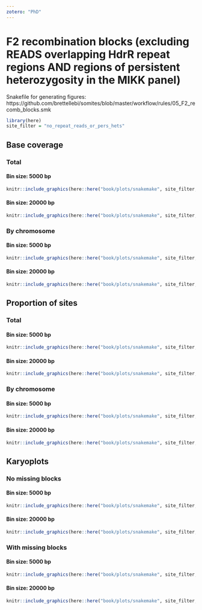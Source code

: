 ```yaml
---
zotero: "PhD"
---
```


# F2 recombination blocks (excluding READS overlapping HdrR repeat regions AND regions of persistent heterozygosity in the MIKK panel)

Snakefile for generating figures: https://github.com/brettellebi/somites/blob/master/workflow/rules/05_F2_recomb_blocks.smk

```r
library(here)
site_filter = "no_repeat_reads_or_pers_hets"
```

## Base coverage

### Total

#### Bin size: 5000 bp

```r
knitr::include_graphics(here::here("book/plots/snakemake", site_filter, "5000/base_cov_total.png"))
```

#### Bin size: 20000 bp

```r
knitr::include_graphics(here::here("book/plots/snakemake", site_filter, "20000/base_cov_total.png"))
```

### By chromosome

#### Bin size: 5000 bp

```r
knitr::include_graphics(here::here("book/plots/snakemake", site_filter, "5000/base_cov_by_chrom.png"))
```

#### Bin size: 20000 bp

```r
knitr::include_graphics(here::here("book/plots/snakemake", site_filter, "20000/base_cov_by_chrom.png"))
```

## Proportion of sites

### Total

#### Bin size: 5000 bp

```r
knitr::include_graphics(here::here("book/plots/snakemake", site_filter, "5000/prop_sites_total.png"))
```

#### Bin size: 20000 bp

```r
knitr::include_graphics(here::here("book/plots/snakemake", site_filter, "20000/prop_sites_total.png"))
```

### By chromosome

#### Bin size: 5000 bp

```r
knitr::include_graphics(here::here("book/plots/snakemake", site_filter, "5000/prop_sites_by_chrom.png"))
```

#### Bin size: 20000 bp

```r
knitr::include_graphics(here::here("book/plots/snakemake", site_filter, "20000/prop_sites_by_chrom.png"))
```

## Karyoplots

### No missing blocks

#### Bin size: 5000 bp

```r
knitr::include_graphics(here::here("book/plots/snakemake", site_filter, "5000/karyoplot_no_missing.png"))
```

#### Bin size: 20000 bp

```r
knitr::include_graphics(here::here("book/plots/snakemake", site_filter, "20000/karyoplot_no_missing.png"))
```

### With missing blocks

#### Bin size: 5000 bp

```r
knitr::include_graphics(here::here("book/plots/snakemake", site_filter, "5000/karyoplot_with_missing.png"))
```

#### Bin size: 20000 bp

```r
knitr::include_graphics(here::here("book/plots/snakemake", site_filter, "20000/karyoplot_with_missing.png"))
```

